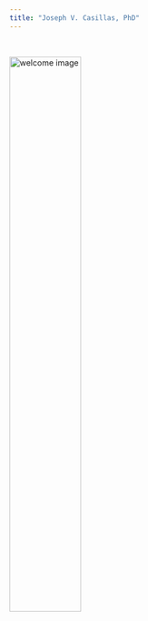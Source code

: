 ```yaml
---
title: "Joseph V. Casillas, PhD"
---
```


<style>
h1 {
  opacity: 0.0;
}
</style>

<audio id="sound1" src="./site_libs/assets/wav/welcome_robot.wav" preload="auto"></audio>

</br>

<div align="center">
<a href="#" onclick="document.getElementById('sound1').play();">
 <img width="50%" src="./site_libs/assets/img/brain2.png" alt="welcome image">
</a>
</div>




